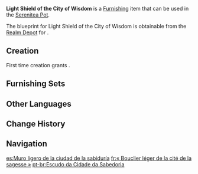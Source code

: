 {{Furnishing Infobox
|id             = 371245
|image          = Item Light Shield of the City of Wisdom.png
|category       = Courtyard
|subcategory    = Courtyard Wall
|quality        = 3
|adeptal_energy = 60
|load           = 160
|reduced_load   = 118
|description    = A curved structure that one might find in [[Sumeru]]. It appears to be a simple wall that does not seem particularly thick, but in truth, its frame relies on a mix of wood and vines that has proved much tougher than first meets the eye. Even if some bricks may come loose, the structure will not fall easily, making it rather easy to repair.
|mention        = 
|blueprint      = Realm Depot
|source1        = 
}}
'''Light Shield of the City of Wisdom''' is a [[Furnishing]] item that can be used in the [[Serenitea Pot]].

The blueprint for Light Shield of the City of Wisdom is obtainable from the [[Realm Depot]] for {{Item|Realm Currency|24|x=160}}.

==Creation==
First time creation grants {{Item|Trust|24|x=60}}.
{{Recipe
|type = Creation
|time = 14h
|Iron Chunk = 4
|Yellow Dye = 4
|Blue Dye = 4
|sort = Iron Chunk;Yellow Dye;Blue Dye
}}

==Furnishing Sets==
{{Craft Usage|type=Furnishing Set}}

==Other Languages==
{{Other Languages
|en      = Light Shield of the City of Wisdom
|zhs     = 「智慧之城的轻盾」
|zhs_rm  = "Zhìhuì zhī Chéng de Qīngdùn"
|zht     = 「智慧之城的輕盾」
|zht_rm  = "Zhìhuì zhī Chéng de Qīngdùn"
|zh_tl   = "Light Shield of the City of Wisdom"
|ja      = 「知恵の都の軽盾」
|ja_rm   = "Chie no Miyako no Keijun"{{Assumed}}
|ja_tl   = "Light Shield of the Capital of Wisdom"
|ko      = 「지혜의 성의 가벼운 방패」
|ko_rm   = "Jihye-ui Seong-ui Gabyeoun Bangpae"
|ko_tl   = "Light Shield of the Castle of Wisdom"
|es      = Muro ligero de la ciudad de la sabiduría
|es_tl   = Light Wall of the City of Wisdom
|fr      = «&nbsp;Bouclier léger de la cité de la sagesse&nbsp;»
|fr_tl   = "Light Shield of the City of Wisdom"
|ru      = Лёгкий щит города мудрости
|ru_tl   = Light Shield of the City of Wisdom
|th      = "โล่เบาของเมืองแห่งปัญญา"
|th_rm   = 
|th_tl   = 
|vi      = Tấm Khiên Của Thành Phố Trí Tuệ
|vi_tl   = 
|de      = „Schild der Stadt der Weisheit“
|de_tl   = "Shield of the City of Wisdom"
|id      = "Perisai Ringan Kota Kebijaksanaan"
|id_tl   = "Light Shield of the City of Wisdom"
|pt      = Escudo da Cidade da Sabedoria
|pt_tl   = 
|tr      = Bilgelik Şehrinin Işık Kalkanı
|tr_tl   = 
|it      = Scudo di luce della Città della Saggezza
|it_tl   = Light Shield of the City of Wisdom
}}

==Change History==
{{Change History|3.5}}

==Navigation==
{{Furnishing Navbox|exterior}}

[[es:Muro ligero de la ciudad de la sabiduría]]
[[fr:« Bouclier léger de la cité de la sagesse »]]
[[pt-br:Escudo da Cidade da Sabedoria]]